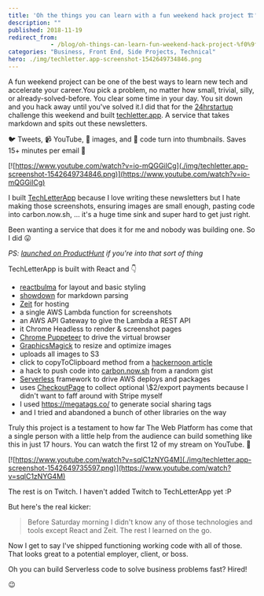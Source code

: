 ```yaml
---
title: 'Oh the things you can learn with a fun weekend hack project 🏗'
description: ""
published: 2018-11-19
redirect_from: 
            - /blog/oh-things-can-learn-fun-weekend-hack-project-%f0%9f%8f%97/swizec/8782
categories: "Business, Front End, Side Projects, Technical"
hero: ./img/techletter.app-screenshot-1542649734846.png
---
```


A fun weekend project can be one of the best ways to learn new tech and accelerate your career.You pick a problem, no matter how small, trivial, silly, or already-solved-before. You clear some time in your day. You sit down and you hack away until you've solved it.I did that for the [24hrstartup](https://24hrstartup.com/) challenge this weekend and built [techletter.app](https://techletter.app). A service that takes markdown and spits out these newsletters.

🐦 Tweets, 📹 YouTube, 🎨 images, and 🤖 code turn into thumbnails. Saves 15+ minutes per email 🤘

[![https://www.youtube.com/watch?v=io-mQGGiICg](./img/techletter.app-screenshot-1542649734846.png)](https://www.youtube.com/watch?v=io-mQGGiICg)

I built [TechLetterApp](https://techletter.app) because I love writing these newsletters but I hate making those screenshots, ensuring images are small enough, pasting code into carbon.now.sh, … it's a huge time sink and super hard to get just right.

Been wanting a service that does it for me and nobody was building one. So I did 😛

_PS: [launched on ProductHunt](https://www.producthunt.com/posts/techletterapp-build-better-newsletters) if you're into that sort of thing_

TechLetterApp is built with React and 👇

-   [reactbulma](https://kulakowka.github.io/react-bulma/) for layout and basic styling
-   [showdown](https://github.com/showdownjs/showdown) for markdown parsing
-   [Zeit](https://zeit.co/) for hosting
-   a single AWS Lambda function for screenshots
-   an AWS API Gateway to give the Lambda a REST API
-   it Chrome Headless to render & screenshot pages
-   [Chrome Puppeteer](https://github.com/GoogleChrome/puppeteer) to drive the virtual browser
-   [GraphicsMagick](https://github.com/aheckmann/gm) to resize and optimize images
-   uploads all images to S3
-   click to copyToClipboard method from a [hackernoon article](https://hackernoon.com/copying-text-to-clipboard-with-javascript-df4d4988697f)
-   a hack to push code into [carbon.now.sh](https://carbon.now.sh/) from a random gist
-   [Serverless](https://serverless.com/) framework to drive AWS deploys and packages
-   uses [CheckoutPage](https://checkoutpage.co/pages) to collect optional \\$2/export payments because I didn't want to faff around with Stripe myself
-   I used <https://megatags.co/> to generate social sharing tags
-   and I tried and abandoned a bunch of other libraries on the way

Truly this project is a testament to how far The Web Platform has come that a single person with a little help from the audience can build something like this in just 17 hours. You can watch the first 12 of my stream on YouTube. 👀

[![https://www.youtube.com/watch?v=sqlC1zNYG4M](./img/techletter.app-screenshot-1542649735597.png)](https://www.youtube.com/watch?v=sqlC1zNYG4M)

The rest is on Twitch. I haven't added Twitch to TechLetterApp yet :P

But here's the real kicker:

> Before Saturday morning I didn't know any of those technologies and tools except React and Zeit. The rest I learned on the go.

Now I get to say I've shipped functioning working code with all of those. That looks great to a potential employer, client, or boss.

Oh you can build Serverless code to solve business problems fast? Hired!

😉

